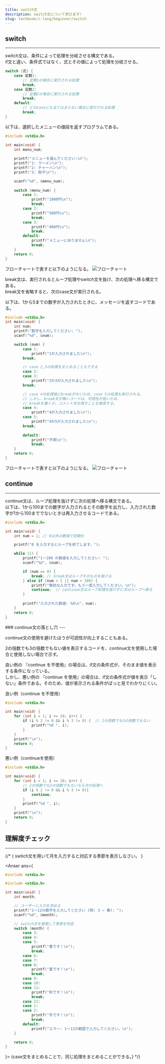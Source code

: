 ```yaml
---
title: switch文
description: switch文について学びます!
slug: textbook/c-lang/beginner/switch
---
```



## switch
---

switch文は、条件によって処理を分岐させる構文である。  
if文と違い、条件式ではなく、式とその値によって処理を分岐させる。  

```c   
switch (式) {
    case 定数1:
        // 定数1の場合に実行される処理
        break;
    case 定数2:
        // 定数2の場合に実行される処理
        break;
    default:
        // どのcaseにも当てはまらない場合に実行される処理
        break;
}
```

以下は、選択したメニューの値段を返すプログラムである。

```c
#include <stdio.h> 

int main(void) {
    int menu_num;
    
    printf("メニューを選んでください:\n");
    printf("1: ラーメン\n");
    printf("2: チャーハン\n");
    printf("3: 餃子\n");

    scanf("%d", &menu_num);
    
    switch (menu_num) {
        case 1:
            printf("1000円\n");
            break;
        case 2:
            printf("500円\n");
            break;
        case 3:
            printf("400円\n");
            break;
        default:
            printf("メニューにありません\n");
            break;
    }
    return 0;
}
```

フローチャートで表すと以下のようになる。
![フローチャート](/fc_menu_switch.drawio.svg)

break文は、実行されるとループ処理やswitch文を抜け、次の処理へ移る構文である。  
break文を省略すると、次のcase文が実行される。 

以下は、1から5までの数字が入力されたときに、メッセージを返すコードである。  
```c
#include <stdio.h>
int main(void) {
    int num;
    printf("数字を入力してください: ");
    scanf("%d", &num);

    switch (num) {
        case 1:
            printf("1が入力されました\n");
        break;

        // case 2,3の処理をまとめることもできる
        case 2:
        case 3:
            printf("2か3が入力されました\n");
        break;

        // case 4の処理後にbreakがないため、case 5の処理も実行される。
        // しかし、break文が無いコードは、可読性が低いため、
        // breakを書くか、コメント文を残すことを推奨する。
        case 4:
            printf("4が入力されました\n");
        case 5:
            printf("4か5が入力されました\n");
        break;
        
        default:
            printf("不明\n");
            break;
    }
    return 0;
}
```
フローチャートで表すと以下のようになる。
![フローチャート](/fc_sample_break.drawio.svg)

## continue
---

continue文は、ループ処理を抜けずに次の処理へ移る構文である。  
以下は、1から100までの数字が入力されるとその数字を出力し、入力された数字が1から100まででないときは再入力させるコードである。
```c
#include <stdio.h>

int main(void) {
    int num = 1; // 0以外の数値で初期化

    printf("0 を入力するとループを終了します。");

    while (1) {
        printf("1～100 の数値を入力してください: ");
        scanf("%d", &num);

        if (num == 0) {
            break; // break文はループそのものを抜ける
        } else if (num < 1 || num > 100) {
            printf("無効な入力です。もう一度入力してください。\n");
            continue;  // continue文はループ処理を抜けずに次のループへ移る
        }
        
        printf("入力された数値: %d\n", num);
    }
    return 0;
}
```
<Aside type="caution">
### continue文の落とし穴
---

continue文の使用を避けたほうが可読性が向上することもある。

2の倍数でも3の倍数でもない値を表示するコードを、continue文を使用した場合と使用しない場合で示す。  

良い例の 『continue を不使用』の場合は、if文の条件式が、そのまま値を表示する条件になっている。  
しかし、悪い例の 『continue を使用』の場合は、if文の条件式が値を表示「しない」条件である。そのため、値が表示される条件がぱっと見でわかりにくい。

良い例（continue を不使用）
```c
#include <stdio.h>

int main(void) {
    for (int i = 1; i <= 10; i++) {
        if (i % 2 != 0 && i % 3 != 0) {  // 2の倍数でも3の倍数でもない
            printf("%d ", i);
        }
    }
    printf("\n");
    return 0;
}
```

悪い例（continueを使用）
```c
#include <stdio.h>

int main(void) {
    for (int i = 1; i <= 10; i++) {
        // 2の倍数でも3の倍数でもないなら次の処理へ
        if (i % 2 != 0 && i % 3 != 0){ 
            continue; 
        }
        printf("%d ", i);
    }
    printf("\n");
    return 0;
}
```
</Aside>

## 理解度チェック
---

{/* <Quize>
{
swtich文を用いて月を入力すると対応する季節を表示しなさい。
}
</Quize>

<Anser ans={
```c
#include <stdio.h>

#include <stdio.h>

int main(void) {
    int month;

    // ユーザーに入力を求める
    printf("1～12の数字を入力してください (例: 3 → 春): ");
    scanf("%d", &month);

    // switch文を使用して季節を判定
    switch (month) {
        case 3:
        case 4:
        case 5:
            printf("春です！\n");
            break;
        case 6:
        case 7:
        case 8:
            printf("夏です！\n");
            break;
        case 9:
        case 10:
        case 11:
            printf("秋です！\n");
            break;
        case 12:
        case 1:
        case 2:
            printf("冬です！\n");
            break;
        default:
            printf("エラー: 1～12の範囲で入力してください。\n");
    }

    return 0;
}
```    
}>
{case文をまとめることで、同じ処理をまとめることができる。}
</Anser> */}
